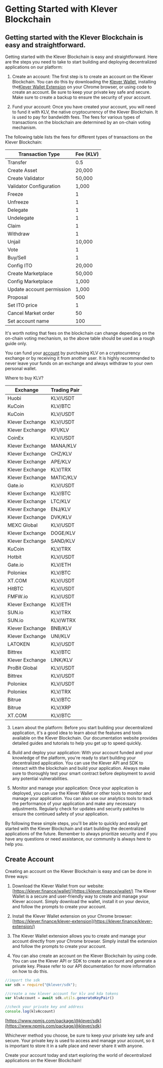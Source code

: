 
# Getting Started with Klever Blockchain

## Getting started with the Klever Blockchain is easy and straightforward.

Getting started with the Klever Blockchain is easy and straightforward. Here are the steps you need to take to start building and deploying decentralized applications on our platform:

1. Create an account: The first step is to create an account on the Klever Blockchain. You can do this by downloading the [Klever Wallet](https://klever.io/en-us), installing the[Klever Wallet Extension](https://klever.org/klever-extension/) on your Chrome browser, or using code to create an account. Be sure to keep your private key safe and secure. Make sure to create a backup to ensure the security of your account.

2. Fund your account: Once you have created your account, you will need to fund it with KLV, the native cryptocurrency of the Klever Blockchain. It is used to pay for bandwidth fees. The fees for various types of transactions on the blockchain are determined by an on-chain voting mechanism.

The following table lists the fees for different types of transactions on the Klever Blockchain:

| Transaction Type          | Fee (KLV)  |
|---------------------------|------------|
| Transfer                  | 0.5        |
| Create Asset              | 20,000     |
| Create Validator          | 50,000     |
| Validator Configuration   | 1,000      |
| Freeze                    | 1          |
| Unfreeze                  | 1          |
| Delegate                  | 1          |
| Undelegate                | 1          |
| Claim                     | 1          |
| Withdraw                  | 1          |
| Unjail                    | 10,000     |
| Vote                      | 1          |
| Buy/Sell                  | 1          |
| Config ITO                | 20,000     |
| Create Marketplace        | 50,000     |
| Config Marketplace        | 1,000      |
| Update account permission | 1,000      |
| Proposal                  | 500        |
| Set ITO price             | 1          |
| Cancel Market order       | 50         |
| Set account name          | 100        |

It's worth noting that fees on the blockchain can change depending on the on-chain voting mechanism, so the above table should be used as a rough guide only.

You can fund your [account](https://docs.klever.finance/getting-started-with-klever-blockchain/create-account) by purchasing KLV on a cryptocurrency exchange or by receiving it from another user. It is highly recommended to never leave your funds on an exchange and always withdraw to your own personal wallet.

Where to buy KLV?

| Exchange          | Trading Pair | 
|-------------------|--------------|
| Huobi             | KLV/USDT     |
| KuCoin            | KLV/BTC      |
| KuCoin            | KLV/USDT     |
| Klever Exchange   | KLV/USDT     |
| Klever Exchange   | KFI/KLV      |
| CoinEx            | KLV/USDT     |
| Klever Exchange   | MANA/KLV     |
| Klever Exchange   | CHZ/KLV      |
| Klever Exchange   | APE/KLV      |
| Klever Exchange   | KLV/TRX      |
| Klever Exchange   | MATIC/KLV    |
| Gate.io           | KLV/USDT     |
| Klever Exchange   | KLV/BTC      |
| Klever Exchange   | LTC/KLV      |
| Klever Exchange   | ENJ/KLV      |
| Klever Exchange   | DVK/KLV      |
| MEXC Global       | KLV/USDT     |
| Klever Exchange   | DOGE/KLV     |
| Klever Exchange   | SAND/KLV     |
| KuCoin            | KLV/TRX      |
| Hotbit            | KLV/USDT     |
| Gate.io           | KLV/ETH      |
| Poloniex          | KLV/BTC      |
| XT.COM            | KLV/USDT     |
| HitBTC            | KLV/USDT     |
| FMFW.io           | KLV/USDT     |
| Klever Exchange   | KLV/ETH      |
| SUN.io            | KLV/TRX      |
| SUN.io            | KLV/WTRX     |
| Klever Exchange   | BNB/KLV      |
| Klever Exchange   | UNI/KLV      |
| LATOKEN           | KLV/USDT     |
| Bittrex           | KLV/BTC      |
| Klever Exchange   | LINK/KLV     |
| ProBit Global     | KLV/USDT     |
| Bittrex           | KLV/USDT     |
| Poloniex          | KLV/USDT     |
| Poloniex          | KLV/TRX      |
| Bitrue            | KLV/BTC      |
| Bitrue            | KLV/XRP      |
| XT.COM            | KLV/BTC      |


3. Learn about the platform: Before you start building your decentralized application, it's a good idea to learn about the features and tools available on the Klever Blockchain. Our documentation website provides detailed guides and tutorials to help you get up to speed quickly.

4. Build and deploy your application: With your account funded and your knowledge of the platform, you're ready to start building your decentralized application. You can use the Klever API and SDK to interact with the blockchain and build your application. Always make sure to thoroughly test your smart contract before deployment to avoid any potential vulnerabilities.

5. Monitor and manage your application: Once your application is deployed, you can use the Klever Wallet or other tools to monitor and manage your application. You can also use our analytics tools to track the performance of your application and make any necessary adjustments. Regularly check for updates and security patches to ensure the continued safety of your application.

By following these simple steps, you'll be able to quickly and easily get started with the Klever Blockchain and start building the decentralized applications of the future. Remember to always prioritize security and if you have any questions or need assistance, our community is always here to help you.


## Create Account

Creating an account on the Klever Blockchain is easy and can be done in three ways:

1. Download the Klever Wallet from our website: [https://klever.finance/wallet/](https://klever.finance/wallet/) The Klever Wallet is a secure and user-friendly way to create and manage your Klever account. Simply download the wallet, install it on your device, and follow the prompts to create your account.
2. Install the Klever Wallet extension on your Chrome browser: [https://klever.finance/klever-extension](https://klever.finance/klever-extension/)
  1. The Klever Wallet extension allows you to create and manage your account directly from your Chrome browser. Simply install the extension and follow the prompts to create your account.

3. You can also create an account on the Klever Blockchain by using code. You can use the Klever API or SDK to create an account and generate a private key. Please refer to our API documentation for more information on how to do this.

```javascript
//import the sdk
var sdk = require("@klever/sdk");

//create a new klever account for klv and kda tokens
var klvAccount = await sdk.utils.generateKeyPair()

//check your private key and address
console.log(klvAccount)
```

[https://www.npmjs.com/package/@klever/sdk](https://www.npmjs.com/package/@klever/sdk)

Whichever method you choose, be sure to keep your private key safe and secure. Your private key is used to access and manage your account, so it is important to store it in a safe place and never share it with anyone.

Create your account today and start exploring the world of decentralized applications on the Klever Blockchain!



